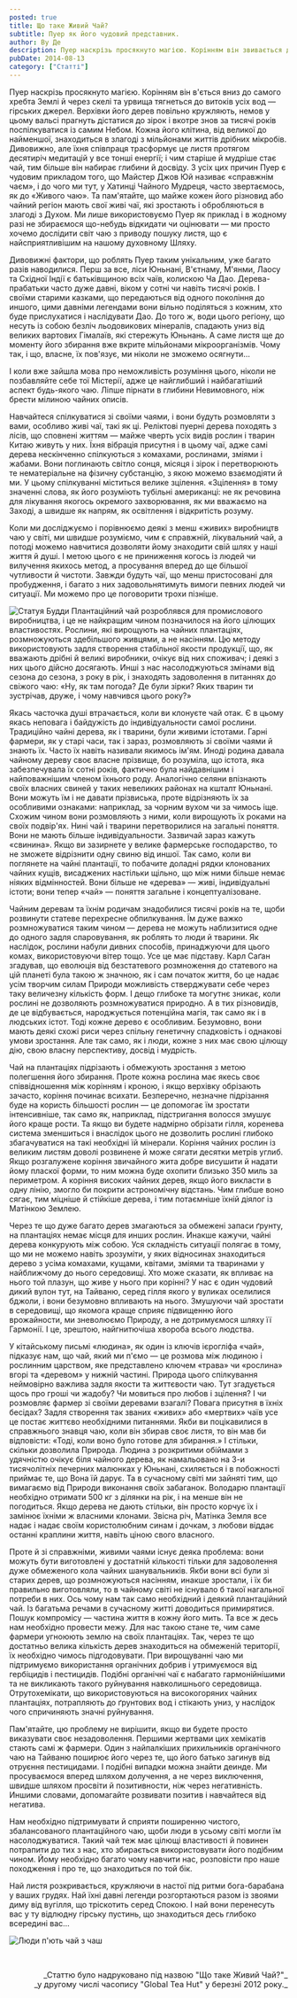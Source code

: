 ```yaml
---
posted: true
title: Що таке Живий Чай? 
subtitle: Пуер як його чудовий представник.
author: Ву Де
description: Пуер наскрізь просякнуто магією. Корінням він звивається до самого хребта Землі й через скелі та урвища тягнеться до витоків усіх вод...
pubDate: 2014-08-13
category: ["Статті"]
---
```


Пуер наскрізь просякнуто магією. Корінням він в'ється вниз до самого хребта Землі й через скелі та урвища тягнеться до витоків усіх вод — гірських джерел. Верхівки його дерев повільно кружляють, немов у цьому вальсі прагнуть дістатися до зірок і вкотре знов за тисячі років поспілкуватися із самим Небом. Кожна його клітина, від великої до найменшої, знаходиться в злагоді з мільйонами життів дрібних мікробів. Дивовижно, але їхня співпраця трасформує це листя протягом десятиріч медитацій у все тонші енергії; і чим старіше й мудріше стає чай, тим більше він набирає глибини й досвіду. З усіх цих причин Пуер є чудовим прикладом того, що Майстер Джов Юй називає «справжнім чаєм», і до чого ми тут, у Хатинці Чайного Мудреця, часто звертаємось, як до «Живого чаю». Та пам'ятайте, що майже кожен його різновид або чайний регіон мають свої живі чаї, які зростають і обробляються в злагоді з Духом. Ми лише використовуємо Пуер як приклад і в жодному разі не збираємося що-небудь відкидати чи оцінювати — ми просто хочемо дослідити світ чаю з приводу пошуку листя, що є найсприятливішим на нашому духовному Шляху.

Дивовижні фактори, що роблять Пуер таким унікальним, уже багато разів наводилися. Перш за все, ліси Юньнані, В'єтнаму, М'янми, Лаосу та Східної Індії є батьківщиною всіх чаїв, колискою Ча Дао. Дерева-прабатьки часто дуже давні, віком у сотні чи навіть тисячі років. І своїми старими казками, що передаються від одного покоління до иншого, цими давніми легендами вони вільно поділяться з кожним, хто буде прислухатися і наслідувати Дао. До того ж, води цього регіону, що несуть із собою безліч льодовикових мінералів, спадають униз від великих вартових Гімалаїв, які стережуть Юньнань. А саме листя ще до моменту його збирання вже вкрите мільйонами мікроорганізмів. Чому так, і що, власне, їх пов'язує, ми ніколи не зможемо осягнути...

І коли вже зайшла мова про неможливість розуміння цього, ніколи не позбавляйте себе тої Містерії, адже це найглибший і найбагатіший аспект будь-якого чаю. Ліпше пірнати в глибини Невимовного, ніж брести мілиною чайних описів.

Навчайтеся спілкуватися зі своїми чаями, і вони будуть розмовляти з вами, особливо живі чаї, такі як ці. Реліктові пуерні дерева походять з лісів, що сповнені життям — майже чверть усіх видів рослин і тварин Китаю живуть у них. Їхня вібрація присутня і в цьому чаї, адже самі дерева нескінченно спілкуються з комахами, рослинами, зміями і жабами. Вони поглинають світло сонця, місяця і зірок і перетворюють те нематеріальне на фізичну субстанцію, з якою можемо взаємодіяти й ми. У цьому спілкуванні міститься велике зцілення. «Зцілення» в тому значенні слова, як його розуміють тубільні американці: не як речовина для лікування якогось окремого захворювання, як ми вважаємо на Заході, а швидше як напрям, як освітлення і відкритість розуму.

Коли ми досліджуємо і порівнюємо деякі з менш «живих» виробництв чаю у світі, ми швидше розуміємо, чим є справжній, лікувальний чай, а потоді можемо навчитися дозволяти йому знаходити свій шлях у наші життя й душі. І метою цього є не приниження когось із людей чи вилучення якихось метод, а просування вперед до ще більшої чутливости й чистоти. Завжди будуть чаї, що менш пристосовані для пробудження, і багато з них задовольнятимуть вимоги певних людей чи ситуації. Ми можемо про це поговорити трохи пізніше.

<Image src={LivingTea1} class="float-right" alt="Статуя Будди" /> Плантаційний чай розроблявся для промислового виробництва, і це не найкращим чином позначилося на його цілющих властивостях. Рослини, які вирощують на чайних плантаціях, розмножуються здебільшого живцями, а не насінням. Цю методу використовують задля створення стабільної якости продукції, що, як вважають дрібні й великі виробники, очікує від них споживач; і деякі з них цього дійсно досягають. Инші з нас насолоджуються змінами від сезона до сезона, з року в рік, і знаходять задоволення в питаннях до свіжого чаю: «Ну, як там погода? Де були зірки? Яких тварин ти зустрічав, друже, і чому навчився цього року?»

Якась часточка душі втрачається, коли ви клонуєте чай отак. Є в цьому якась неповага і байдужість до індивідуальности самої рослини. Традиційно чайні дерева, як і тварини, були живими істотами. Гарні фармери, як у старі часи, так і зараз, розмовляють зі своїми чаями й знають їх. Часто їх навіть називали якимось ім'ям. Иноді родина давала чайному дереву своє власне прізвище, бо розуміла, що істота, яка забезпечувала їх сотні років, фактично була найдавнішим і найповажнішим членом їхнього роду. Аналогічно селяни впізнають своїх власних свиней у таких невеликих районах на кшталт Юньнані. Вони можуть їм і не давати прізвиська, проте відрізняють їх за особливими ознаками: наприклад, за чорним вухом чи за чимось іще. Схожим чином вони розмовляють з ними, коли вирощують їх роками на своїх подвір'ях. Нині чай і тварини перетворилися на загальні поняття. Вони не мають більше індивідуальности. Зазвичай зараз кажуть «свинина». Якщо ви зазирнете у велике фармерське господарство, то не зможете відрізнити одну свиню від иншої. Так само, коли ви поглянете на чайні плантації, то побачите доладні рядки клонованих чайних кущів, висаджених настільки щільно, що між ними більше немає ніяких відмінностей. Вони більше не «дерева» — живі, індивідуальні істоти; вони тепер «чай» — поняття загальне і концептуалізоване.

Чайним деревам та їхнім родичам знадобилися тисячі років на те, щоби розвинути статеве перехресне обпилкування. Їм дуже важко розмножуватися таким чином — дерева не можуть наблизитися одне до одного задля спаровування, як роблять то люди й тварини. Як наслідок, рослини набули дивних способів, принаджуючи для цього комах, використовуючи вітер тощо. Усе це має підставу. Карл Саґан згадував, що еволюція від безстатевого розмноження до статевого на цій планеті була такою ж значною, як і сам початок життя, бо це надає усім творчим силам Природи можливість стверджувати себе через таку величезну кількість форм. І дещо глибоке та могутнє зникає, коли рослині не дозволяють розмножуватися природно. А в тих різновидів, де це відбувається, народжується потенційна магія, так само як і в людських істот. Тоді кожне дерево є особливим. Безумовно, вони мають деякі схожі риси через спільну генетичну спадковість і однакові умови зростання. Але так само, як і люди, кожне з них має свою цілющу дію, свою власну перспективу, досвід і мудрість.

Чай на плантаціях підрізають і обмежують зростання з метою полегшення його збирання. Проте кожна рослина має якесь своє співвідношення між корінням і кроною, і якщо верхівку обрізають зачасто, коріння починає всихати. Безперечно, незначне підрізання буде на користь більшості рослин — це допомогає їм зростати інтенсивніше, так само як, наприклад, підстригання волосся змушує його краще рости. Та якщо ви будете надмірно обрізати гілля, коренева система зменшиться і внаслідок цього не дозволить рослині глибоко збагачуватися на такі необхідні їй мінерали. Коріння чайних рослин із великим листям доволі розвинене й може сягати десятки метрів углиб. Якщо розгалужене коріння звичайного жита добре висушити й надати йому пласкої форми, то ним можна буде охопити близько 350 миль за периметром. А коріння високих чайних дерев, якщо його викласти в одну лінію, змогло би покрити астрономічну відстань. Чим глибше воно сягає, тим міцніше й стійкіше дерева, і тим потаємніше їхній діялог із Матінкою Землею.

Через те що дуже багато дерев змагаються за обмежені запаси ґрунту, на плантаціях немає місця для инших рослин. Инакше кажучи, чайні дерева конкурують між собою. Уся складність ситуації полягає в тому, що ми не можемо навіть зрозуміти, у яких відносинах знаходиться дерево з усіма комахами, кущами, квітами, зміями та тваринами у найближчому до нього середовищі. Хто може сказати, як впливає на нього той плазун, що живе у нього при корінні? У нас є один чудовий дикий вулон тут, на Тайваню, серед гілля якого у вуликах оселилися бджоли, і вони безумовно впливають на нього. Змушуючи чай зростати в середовищі, що якомога краще сприяє підвищенню його врожайности, ми зневолюємо Природу, а не дотримуємося шляху її Гармонії. І це, зрештою, найгнитючіша хвороба всього людства.

У кітайському письмі «людина», як один із ключів ієрогліфа «чай», підказує нам, що чай, який ми п'ємо — це розмова між людиною і рослинним царством, яке представлено ключем «трава» чи «рослина» вгорі та «деревом» у нижній частині. Природа цього спілкування неймовірно важлива задля якости та життєвости чаю. Тут згадується щось про гроші чи жадобу? Чи мовиться про любов і зцілення? І чи розмовляє фармер зі своїми деревами взагалі? Повага присутня в їхніх бесідах? Задля створення так званих «живих» або «мертвих» чаїв усе це постає життєво необхідними питаннями. Якби ви поцікавилися в справжнього знавця чаю, коли він збирав своє листя, то він мав би відповісти: «Тоді, коли воно було готове для збирання.» І стільки, скільки дозволила Природа. Людина з розкритими обіймами з удячністю очікує біля чайного дерева, як намальовано на 3-и тисячолітніх печерних малюнках у Юньнані, схиляється і в побожності приймає те, що Вона їй дарує. Та в сучасному світі ми зайняті тим, що вимагаємо від Природи виконання своїх забаганок. Володарю плантації необхідно отримати 500 кг з ділянки на рік, і на менше він не погодиться. Якщо дерева не дають стільки, він просто корчує їх і замінює їхніми ж власними клонами. Звісна річ, Матінка Земля все надає і надає своїм користолюбним синам і дочкам, з любови віддає останні краплини життя, навіть ціною свого власного.

Проте й зі справжніми, живими чаями існує деяка проблема: вони можуть бути виготовлені у достатній кількості тільки для задоволення дуже обмеженого кола чайних шанувальників. Якби вони всі були зі старих дерев, що розмножуються насінням, инакше зростали, і їх би правильно виготовляли, то в чайному світі не існувало б такої нагальної потреби в них. Ось чому нам так само необхідний і деякий плантаційний чай. Із багатьма речами в сучасному житті доводиться примирятися. Пошук компромісу — частина життя в кожну його мить. Та все ж десь нам необхідно провести межу. Для нас такою стане те, чим саме фармери угноюють землю на своїх плантаціях. Так, через те що достатньо велика кількість дерев знаходиться на обмеженій території, їх необхідно чимось підгодовувати. При вирощуванні чаю ми підтримуємо використання органічних добрив і утримуємося від гербіцидів і пестицидів. Подібні органічні чаї є набагато гармонійнішими та не викликають такого руйнування навколишнього середовища. Отрутохемікати, що використовуються на високогоряних чайних плантаціях, потрапляють до ґрунтових вод і стікають униз, у наслідок чого спричиняють значні руйнування.

Пам'ятайте, цю проблему не вирішити, якщо ви будете просто виказувати своє незадоволення. Першими жертвами цих хемікатів стають самі ж фармери. Один з найпалкіших прихильників органічного чаю на Тайваню поширює його через те, що його батько загинув від отруєння пестицидами. І подібні випадки можна знайти деинде. Ми просуваємося вперед шляхом долучення, а не через виключення, швидше шляхом просвіти й позитивности, ніж через негативність. Иншими словами, допомагайте розвивати позитив і навчайтеся від негатива.

Нам необхідно підтримувати й сприяти поширенню чистого, збалансованого плантаційного чаю, щоби люди в усьому світі могли їм насолоджуватися. Такий чай теж має цілющі властивості й повинен потрапити до тих з нас, хто збирається використовувати його подібним чином. Йому необхідно багато чому навчити нас, розповісти про наше походження і про те, що знаходиться по той бік.

Най листя розкривається, кружляючи в настої під ритми бога-барабана у ваших грудях. Най їхні давні легенди розгортаються разом із звоями диму від вугілля, що тріскотить серед Спокою. І най вони перенесуть вас у ту відлюдну гірську пустинь, що знаходиться десь глибоко всередині вас...

<Image src={LivingTea2} class="align-center" alt="Люди п'ють чай з чаш" />

<p>&nbsp;</p>
<p align="right" style="font-size: 0.9rem;">_Статтю було надруковано під назвою "Що таке Живий Чай?"_<br />_у другому числі часопису "Global Tea Hut" у березні 2012 року._</p>